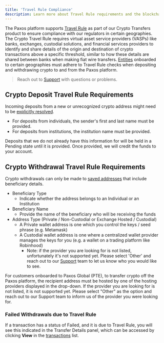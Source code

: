```yaml
---
title: 'Travel Rule Compliance'
description: Learn more about Travel Rule requirements and the blockchain.
---
```



The Paxos platform supports [Travel Rule](https://notabene.id/crypto-travel-rule-101/what-is-the-crypto-travel-rule) as part of our Crypto Transfers product to ensure compliance with our regulators in certain geographies.
The Crypto Travel Rule requires virtual asset service providers (VASPs) like banks, exchanges, custodial solutions, and financial services providers to identify and share details of the origin and destination of crypto transactions above a specific threshold, similar to how these details are shared between banks when making fiat wire transfers.
[Entities](/guides/dashboard/organization#entity) onboarded to certain geographies must adhere to Travel Rule checks when depositing and withdrawing crypto to and from the Paxos platform.

> Reach out to [Support](https://support.paxos.com) with questions or problems.

## Crypto Deposit Travel Rule Requirements

Incoming deposits from a new or unrecognized crypto address might need to be [explicitly resolved](/guides/dashboard/transactions).

- For deposits from individuals, the sender's first and last name must be provided.
- For deposits from institutions, the institution name must be provided.

Deposits that we do not already have this information for will be held in a Pending state until it is provided.
Once provided, we will credit the funds to your account. 

## Crypto Withdrawal Travel Rule Requirements

Crypto withdrawals can only be made to [saved addresses](/guides/dashboard/addresses) that include beneficiary details.

<Accordion title="Beneficiary details" id="beneficiary-details">

- Beneficiary Type
  - Indicate whether the address belongs to an Individual or an Institution  
- Beneficiary Name
  - Provide the name of the beneficiary who will be receiving the funds
- Address Type (Private / Non-Custodial or Exchange Hosted / Custodial)
  - A Private wallet address is one which you control the keys / seed phrase (e.g. Metamask)
  - A Custodial wallet address is one where a centralized wallet provider manages the keys for you (e.g. a wallet on a trading platform like Robinhood) 
    - Note: if the provider you are looking for is not listed, unfortunately it's not supported yet. Please select 'Other' and reach out to our [Support](https://support.paxos.com) team to let us know who you would like to see.

</Accordion>
    
For customers onboarded to Paxos Global (PTE), to transfer crypto off the Paxos platform, the recipient address must be hosted by one of the hosting providers displayed in the drop-down. If the provider you are looking for is not listed, it is not supported yet. Please select "Other" as the option and reach out to our Support team to inform us of the provider you were looking for.

### Failed Withdrawals due to Travel Rule

If a transaction has a status of Failed, and it is due to Travel Rule, you will see this indicated in the Transfer Details panel, which can be accessed by clicking **View** in the [transactions](/guides/dashboard/transactions) list.
